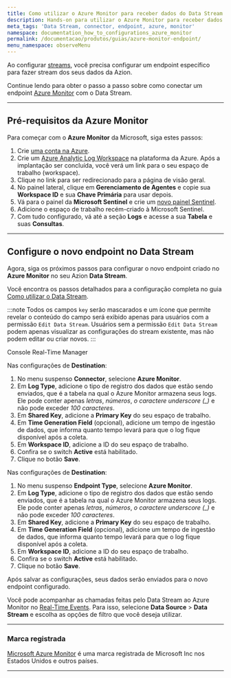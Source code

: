 ```yaml
---
title: Como utilizar o Azure Monitor para receber dados do Data Stream
description: Hands-on para utilizar o Azure Monitor para receber dados do Data Stream
meta_tags: 'Data Stream, connector, endpoint, azure, monitor'
namespace: documentation_how_to_configurations_azure_monitor
permalink: /documentacao/produtos/guias/azure-monitor-endpoint/
menu_namespace: observeMenu
---
```




Ao configurar [streams](/pt-br/documentacao/produtos/observe/data-stream/), você precisa configurar um endpoint específico para fazer stream dos seus dados da Azion.

Continue lendo para obter o passo a passo sobre como conectar um endpoint [Azure Monitor](https://azure.microsoft.com/en-us/free/) com o Data Stream.

---

## Pré-requisitos da Azure Monitor

Para começar com o **Azure Monitor** da Microsoft, siga estes passos:

1. Crie [uma conta na Azure](https://azure.microsoft.com/en-us/free/).
2. Crie um [Azure Analytic Log Workspace](https://portal.azure.com/#view/HubsExtension/BrowseResource/resourceType/Microsoft.OperationalInsights%2Fworkspaces) na plataforma da Azure. Após a implantação ser concluída, você verá um link para o seu espaço de trabalho (workspace).
3. Clique no link para ser redirecionado para a página de visão geral.
4. No painel lateral, clique em **Gerenciamento de Agentes** e copie sua **Workspace ID** e sua **Chave Primária** para usar depois.
5. Vá para o painel da **Microsoft Sentinel** e crie um [novo painel Sentinel](https://portal.azure.com/#view/HubsExtension/BrowseResource/resourceType/microsoft.securityinsightsarg%2Fsentinel).
6. Adicione o espaço de trabalho recém-criado à Microsoft Sentinel.
7. Com tudo configurado, vá até a seção **Logs** e acesse a sua **Tabela** e suas **Consultas**.

---

## Configure o novo endpoint no Data Stream

Agora, siga os próximos passos para configurar o novo endpoint criado no **Azure Monitor** no seu Azion **Data Stream**.

Você encontra os passos detalhados para a configuração completa no guia [Como utilizar o Data Stream](/pt-br/documentacao/produtos/guias/como-usar-data-stream/).

:::note
Todos os campos `key` serão mascarados e um ícone que permite revelar o conteúdo do campo será exibido apenas para usuários com a permissão `Edit Data Stream`. Usuários sem a permissão `Edit Data Stream` podem apenas visualizar as configurações do stream existente, mas não podem editar ou criar novos.
:::

<Tabs client:visible>
    <Fragment slot="tab.console">Console</Fragment>
    <Fragment slot="tab.rtm">Real-Time Manager</Fragment>

<Fragment slot="panel.console">

Nas configurações de **Destination**:

1. No menu suspenso **Connector**, selecione **Azure Monitor**.
2. Em **Log Type**, adicione o tipo de registro dos dados que estão sendo enviados, que é a tabela na qual o Azure Monitor armazena seus logs. Ele pode conter apenas *letras*, *números*, *o caractere underscore (_)* e não pode exceder *100 caracteres*.
3. Em **Shared Key**, adicione a **Primary Key** do seu espaço de trabalho.
4. Em **Time Generation Field** (opcional), adicione um tempo de ingestão de dados, que informa quanto tempo levará para que o log fique disponível após a coleta.
5. Em **Workspace ID**, adicione a ID do seu espaço de trabalho.
6. Confira se o switch **Active** está habilitado.
7. Clique no botão **Save**.

</Fragment>

<Fragment slot="panel.rtm">

Nas configurações de **Destination**:

1. No menu suspenso **Endpoint Type**, selecione **Azure Monitor**.
2. Em **Log Type**, adicione o tipo de registro dos dados que estão sendo enviados, que é a tabela na qual o Azure Monitor armazena seus logs. Ele pode conter apenas *letras*, *números*, *o caractere underscore (_)* e não pode exceder *100 caracteres*.
3. Em **Shared Key**, adicione a **Primary Key** do seu espaço de trabalho.
4. Em **Time Generation Field** (opcional), adicione um tempo de ingestão de dados, que informa quanto tempo levará para que o log fique disponível após a coleta.
5. Em **Workspace ID**, adicione a ID do seu espaço de trabalho.
6. Confira se o switch **Active** está habilitado.
7. Clique no botão **Save**.

</Fragment>
</Tabs>

Após salvar as configurações, seus dados serão enviados para o novo endpoint configurado.

Você pode acompanhar as chamadas feitas pelo Data ⁠Stream ao Azure Monitor no [Real-Time Events](/pt-br/documentacao/produtos/observe/real-time-events/). Para isso, selecione **Data Source** > **Data Stream** e escolha as opções de filtro que você deseja utilizar.

---

### Marca registrada

[Microsoft Azure Monitor](https://www.microsoft.com/en-us/legal/intellectualproperty/Trademarks/) é uma marca registrada de Microsoft Inc nos Estados Unidos e outros países.





---

